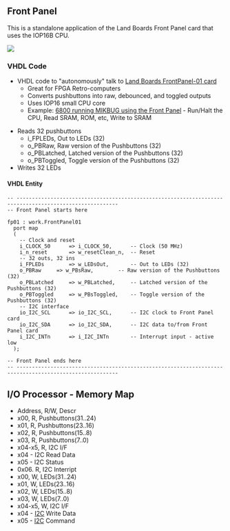 == Front Panel ==

This is a standalone application of the Land Boards Front Panel card that uses the IOP16B CPU.

<img src="http://land-boards.com/blwiki/images/1/1b/EightBitFrontPanel720px.JPG"></img>

=== VHDL Code ===

* VHDL code to "autonomously" talk to [http://land-boards.com/blwiki/index.php?title=Front_Panel_For_8_Bit_Computers Land Boards FrontPanel-01 card]
** Great for FPGA Retro-computers
** Converts pushbuttons into raw, debounced, and toggled outputs
** Uses IOP16 small CPU core
** Example: [https://github.com/douggilliland/MultiComp/tree/master/MultiComp_On_RETRO-EP4CE15/M6800_MIKBUG_FrontPanel01 6800 running MIKBUG using the Front Panel] - Run/Halt the CPU, Read SRAM, ROM, etc, Write to SRAM

* Reads 32 pushbuttons
** i_FPLEDs,  Out to LEDs (32)
** o_PBRaw, Raw version of the Pushbuttons (32)
** o_PBLatched, Latched version of the Pushbuttons (32)
** o_PBToggled, Toggle version of the Pushbuttons (32)
* Writes 32 LEDs

==== VHDL Entity ====

<pre>
-- -------------------------------------------------------------------------------------------------------
-- Front Panel starts here
	
fp01 : work.FrontPanel01
  port map
  (
    -- Clock and reset
    i_CLOCK_50		=> i_CLOCK_50,		-- Clock (50 MHz)
    i_n_reset		=> w_resetClean_n,	-- Reset
    -- 32 outs, 32 ins
    i_FPLEDs		=> w_LEDsOut,		-- Out to LEDs (32)
    o_PBRaw		=> w_PBsRaw,		-- Raw version of the Pushbuttons (32)
    o_PBLatched		=> w_PBLatched,		-- Latched version of the Pushbuttons (32)
    o_PBToggled		=> w_PBsToggled,	-- Toggle version of the Pushbuttons (32)
    -- I2C interface
    io_I2C_SCL		=> io_I2C_SCL,		-- I2C clock to Front Panel card
    io_I2C_SDA		=> io_I2C_SDA,		-- I2C data to/from Front Panel card
    i_I2C_INTn		=> i_I2C_INTn		-- Interrupt input - active low
  );

-- Front Panel ends here
-- -------------------------------------------------------------------------------------------------------

</pre>

== I/O Processor - Memory Map ==

* Address, R/W, Descr
* x00, R, Pushbuttons(31..24)
* x01, R, Pushbuttons(23..16)
* x02, R, Pushbuttons(15..8)
* x03, R, Pushbuttons(7..0)
* x04-x5, R, I2C I/F
* x04 - I2C Read Data
* x05 - I2C Status
* 0x06. R, I2C Interript
* x00, W, LEDs(31..24)
* x01, W, LEDs(23..16)
* x02, W, LEDs(15..8)
* x03, W, LEDs(7..0)
* x04-x5, W, I2C I/F
* x04 - [https://github.com/douggilliland/Design_A_CPU/tree/main/Peripherals/I2C I2C] Write Data
* x05 - [https://github.com/douggilliland/Design_A_CPU/tree/main/Peripherals/I2C I2C] Command
